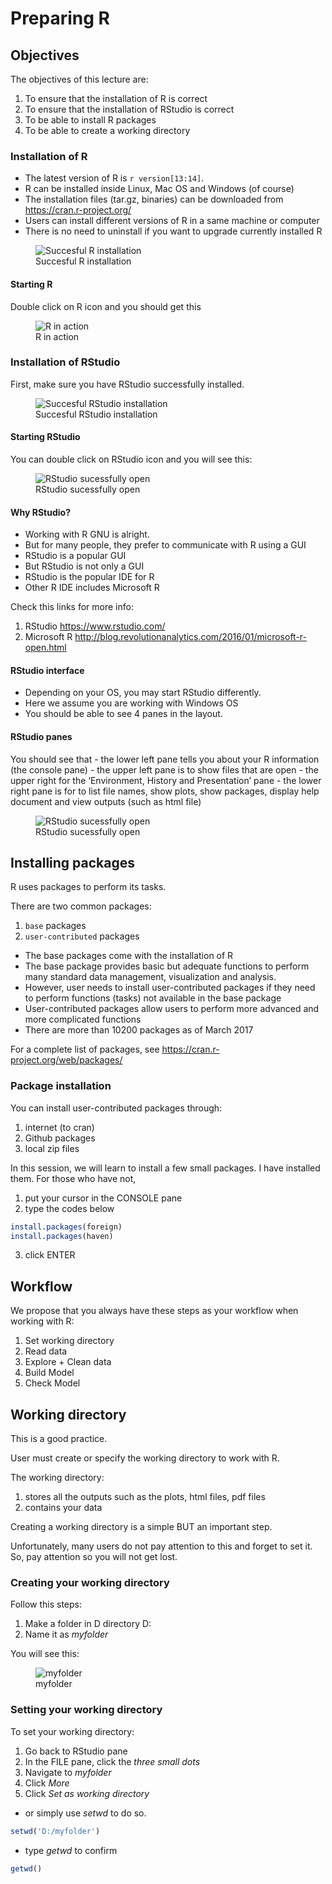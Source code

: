 
# Preparing R 

## Objectives

The objectives of this lecture are:

1.  To ensure that the installation of R is correct
2.  To ensure that the installation of RStudio is correct
3.  To be able to install R packages
4.  To be able to create a working directory


### Installation of R

- The latest version of R is `r version[13:14]`.
- R can be installed inside Linux, Mac OS and Windows (of course)
- The installation files (tar.gz, binaries) can be downloaded from <https://cran.r-project.org/>
- Users can install different versions of R in a same machine or computer
- There is no need to uninstall if you want to upgrade currently installed R

![Succesful R installation](R.png)

#### Starting R

Double click on R icon and you should get this

![R in action](openr.png)

### Installation of RStudio

First, make sure you have RStudio successfully installed. 

![Succesful RStudio installation](R.png)


#### Starting RStudio

You can double click on RStudio icon and you will see this:

![RStudio sucessfully open](rstudio.png)

#### Why RStudio?

- Working with R GNU is alright. 
- But for many people, they prefer to communicate with R using a GUI
- RStudio is a popular GUI
- But RStudio is not only a GUI
- RStudio is the popular IDE for R
- Other R IDE includes Microsoft R

Check this links for more info:

1.  RStudio <https://www.rstudio.com/>
2.  Microsoft R <http://blog.revolutionanalytics.com/2016/01/microsoft-r-open.html>



#### RStudio interface

- Depending on your OS, you may start RStudio differently. 
- Here we assume you are working with Windows OS
- You should be able to see 4 panes in the layout.

#### RStudio panes

You should see that
- the lower left pane tells you about your R information (the console pane)
- the upper left pane is to show files that are open
- the upper right for the 'Environment, History and Presentation' pane
- the lower right pane is for to list file names, show plots, show packages, display help document and view outputs (such as html file) 

![RStudio sucessfully open](rstudio.png)

## Installing packages 

R uses packages to perform its tasks.

There are two common packages:

1.  `base` packages 
2.  `user-contributed` packages

- The base packages come with the installation of R
- The base package provides basic but adequate functions to perform many standard data management, visualization and analysis.
- However, user needs to install user-contributed packages if they need to perform functions (tasks) not available in the base package
- User-contributed packages allow users to perform more advanced and more complicated functions 
- There are more than 10200 packages as of March 2017

For a complete list of packages, see <https://cran.r-project.org/web/packages/>

### Package installation

You can install user-contributed packages through:

1.  internet (to cran)
2.  Github packages
3.  local zip files

In this session, we will learn to install a few small packages. I have installed them. For those who have not, 

1.  put your cursor in the CONSOLE pane
2.  type the codes below

```r
install.packages(foreign)
install.packages(haven)
```

3.  click ENTER

## Workflow

We propose that you always have these steps as your workflow when working with R:

1.  Set working directory
2.  Read data
3.  Explore + Clean data
4.  Build Model
5.  Check Model

## Working directory

This is a good practice. 

User must create or specify the working directory to work with R. 

The working directory:

1.  stores all the outputs such as the plots, html files, pdf files 
2.  contains your data

Creating a working directory is a simple BUT an important step. 

Unfortunately, many users do not pay attention to this and forget to set it. So, pay attention so you will not get lost.

### Creating your working directory

Follow this steps:

1.  Make a folder in D directory D:\
2.  Name it as *myfolder*

You will see this:

![myfolder](myfolder.png)

### Setting your working directory

To set your working directory:

1.  Go back to RStudio pane
2.  In the FILE pane, click the *three small dots* 
3.  Navigate to *myfolder*
4.  Click *More* 
5.  Click *Set as working directory*

- or simply use *setwd* to do so. 


```r
setwd('D:/myfolder')
```

- type *getwd* to confirm

```r
getwd()
```

